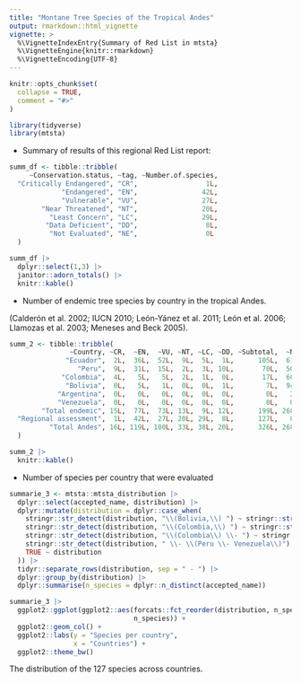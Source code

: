 ```yaml
---
title: "Montane Tree Species of the Tropical Andes"
output: rmarkdown::html_vignette
vignette: >
  %\VignetteIndexEntry{Summary of Red List in mtsta}
  %\VignetteEngine{knitr::rmarkdown}
  %\VignetteEncoding{UTF-8}
---
```


```r
knitr::opts_chunk$set(
  collapse = TRUE,
  comment = "#>"
)
```

```r
library(tidyverse)
library(mtsta)
```

- Summary of results of this regional Red List report:

```r
summ_df <- tibble::tribble(
     ~Conservation.status, ~tag, ~Number.of.species,
  "Critically Endangered", "CR",                 1L,
             "Endangered", "EN",                42L,
             "Vulnerable", "VU",                27L,
        "Near Threatened", "NT",                20L,
          "Least Concern", "LC",                29L,
         "Data Deficient", "DD",                 8L,
          "Not Evaluated", "NE",                 0L
  )

summ_df |> 
  dplyr::select(1,3) |> 
  janitor::adorn_totals() |> 
  knitr::kable()
```

- Number of endemic tree species by country in the tropical Andes.

(Calderón et al. 2002; IUCN 2010; León-Yánez et al. 2011; León et al. 2006; Llamozas et al. 2003; Meneses and Beck 2005).


```r
summ_2 <- tibble::tribble(
               ~Country, ~CR,  ~EN,  ~VU, ~NT, ~LC, ~DD, ~Subtotal,  ~NE, ~Total,
              "Ecuador",  2L,  36L,  52L,  9L,  5L,  1L,      105L,  61L,   166L,
                 "Peru",  9L,  31L,  15L,  2L,  3L, 10L,       70L,  50L,   120L,
             "Colombia",  4L,   5L,   5L,  2L,  1L,  0L,       17L,  60L,    77L,
              "Bolivia",  0L,   5L,   1L,  0L,  0L,  1L,        7L,  94L,   101L,
            "Argentina",  0L,   0L,   0L,  0L,  0L,  0L,        0L,   3L,     3L,
            "Venezuela",  0L,   0L,   0L,  0L,  0L,  0L,        0L,   0L,     0L,
        "Total endemic", 15L,  77L,  73L, 13L,  9L, 12L,      199L, 268L,   467L,
  "Regional assessment",  1L,  42L,  27L, 20L, 29L,  8L,      127L,   0L,   127L,
          "Total Andes", 16L, 119L, 100L, 33L, 38L, 20L,      326L, 268L,   594L
  )

summ_2 |> 
  knitr::kable()
```


- Number of species per country that were evaluated

```r
summarie_3 <- mtsta::mtsta_distribution |> 
  dplyr::select(accepted_name, distribution) |> 
  dplyr::mutate(distribution = dplyr::case_when(
    stringr::str_detect(distribution, "\\(Bolivia,\\) ") ~ stringr::str_remove(distribution, "\\(Bolivia,\\) "),
    stringr::str_detect(distribution, "\\(Colombia,\\) ") ~ stringr::str_remove(distribution, "\\(Colombia,\\) "),
    stringr::str_detect(distribution, "\\(Colombia\\) \\- ") ~ stringr::str_remove(distribution, "\\(Colombia\\) \\- "),
    stringr::str_detect(distribution, " \\- \\(Peru \\- Venezuela\\)") ~ stringr::str_remove(distribution, " \\- \\(Peru \\- Venezuela\\)"),
    TRUE ~ distribution
  )) |> 
  tidyr::separate_rows(distribution, sep = " - ") |> 
  dplyr::group_by(distribution) |> 
  dplyr::summarise(n_species = dplyr::n_distinct(accepted_name))

summarie_3 |> 
  ggplot2::ggplot(ggplot2::aes(forcats::fct_reorder(distribution, n_species, .desc = TRUE),
                               n_species)) +
  ggplot2::geom_col() +
  ggplot2::labs(y = "Species per country",
                x = "Countries") +
  ggplot2::theme_bw()

```

The distribution of the 127 species across countries.
